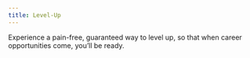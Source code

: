 ```yaml
---
title: Level-Up
---
```


Experience a pain-free, guaranteed way to level up, so that when career opportunities come, you’ll be ready.

